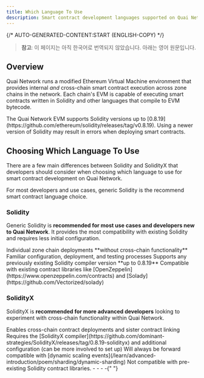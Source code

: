 ```yaml
---
title: Which Language To Use
description: Smart contract development languages supported on Quai Network.
---
```


{/* AUTO-GENERATED-CONTENT:START (ENGLISH-COPY) */}

> **참고**: 이 페이지는 아직 한국어로 번역되지 않았습니다. 아래는 영어 원문입니다.

## Overview

Quai Network runs a modified Ethereum Virtual Machine environment that provides internal _and_ cross-chain smart contract execution across zone chains in the network. Each chain's EVM is capable of executing smart contracts written in Solidity and other languages that compile to EVM bytecode.

<Warning>
  The Quai Network EVM supports Solidity versions up to
  [0.8.19](https://github.com/ethereum/solidity/releases/tag/v0.8.19). Using a
  newer version of Solidity may result in errors when deploying smart contracts.
</Warning>

## Choosing Which Language To Use

There are a few main differences between Solidity and SolidityX that developers should consider when choosing which language to use for smart contract development on Quai Network.

<Tip>
  For most developers and use cases, generic Solidity is the recommend smart
  contract language choice.
</Tip>

### Solidity

Generic Solidity is **recommended for most use cases and developers new to Quai Network**. It provides the most compatibility with existing Solidity and requires less initial configuration.

<CardGroup>
  <Card title="Single Chain" icon="link-horizontal-slash">
    Individual zone chain deployments **without cross-chain functionality**
  </Card>
  <Card title="Simple Setup" icon="sliders">
    Familiar configuration, deployment, and testing processes
  </Card>
  <Card title="Compatible Versions" icon="code-branch">
    Supports any previously existing Solidity compiler version **up to 0.8.19**
  </Card>
  <Card title="External Compatibility" icon="books">
    Compatible with existing contract libraries like
    [OpenZeppelin](https://www.openzeppelin.com/contracts) and
    [Solady](https://github.com/Vectorized/solady)
  </Card>
</CardGroup>

### SolidityX

SolidityX is **recommended for more advanced developers** looking to experiment with cross-chain functionality within Quai Network.

<CardGroup>
  <Card title="Cross-chain Deployment" icon="link-horizontal">
    Enables cross-chain contract deployments and sister contract linking
  </Card>
  <Card title="Advanced Setup" icon="gear-complex-code">
    Requires the [SolidityX
    compiler](https://github.com/dominant-strategies/SolidityX/releases/tag/0.8.19-solidityx)
    and additional configuration (can be more involved to set up)
  </Card>
  <Card title="Forward Compatibility" icon="forward">
    Will always be forward compatible with [dynamic scaling
    events](/learn/advanced-introduction/poem/sharding/dynamic-sharding)
  </Card>
  <Card title="Library Compatibility" icon="ban">
    Not compatible with pre-existing Solidity contract libraries.
  </Card>
</CardGroup>
- - - -{" "}
